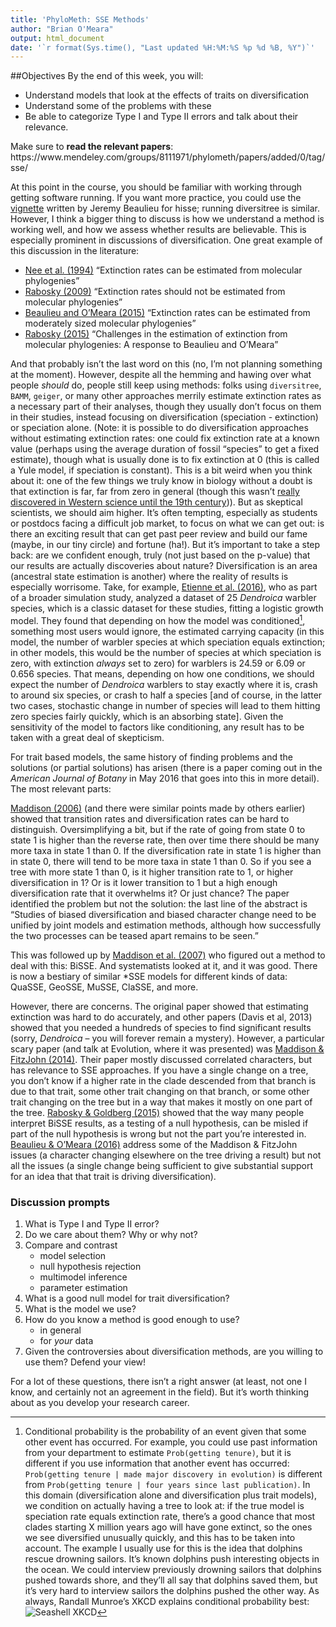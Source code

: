 ```yaml
---
title: 'PhyloMeth: SSE Methods'
author: "Brian O'Meara"
output: html_document
date: '`r format(Sys.time(), "Last updated %H:%M:%S %p %d %B, %Y")`'
---
```




##Objectives
By the end of this week, you will:

* Understand models that look at the effects of traits on diversification
* Understand some of the problems with these
* Be able to categorize Type I and Type II errors and talk about their relevance.

Make sure to **read the relevant papers**: https://www.mendeley.com/groups/8111971/phylometh/papers/added/0/tag/sse/    

At this point in the course, you should be familiar with working through getting software running. If you want more practice, you could use the [vignette](https://cran.r-project.org/web/packages/hisse/vignettes/hisse-vignette.html) written by Jeremy Beaulieu for hisse; running diversitree is similar. However, I think a bigger thing to discuss is how we understand a method is working well, and how we assess whether results are believable. This is especially prominent in discussions of diversification. One great example of this discussion in the literature:

* [Nee et al. (1994)](http://rstb.royalsocietypublishing.org/content/344/1307/77) "Extinction rates can be estimated from molecular phylogenies"
* [Rabosky (2009)](http://onlinelibrary.wiley.com/doi/10.1111/j.1558-5646.2009.00926.x/abstract) "Extinction rates should not be estimated from molecular phylogenies" 
* [Beaulieu and O'Meara (2015)](http://onlinelibrary.wiley.com/doi/10.1111/evo.12614/abstract) "Extinction rates can be estimated from moderately sized molecular phylogenies"
* [Rabosky (2015)](http://onlinelibrary.wiley.com/doi/10.1111/evo.12820/full) "Challenges in the estimation of extinction from molecular phylogenies: A response to Beaulieu and O'Meara"

And that probably isn't the last word on this (no, I'm not planning something at the moment). However, despite all the hemming and hawing over what people *should* do, people still keep using methods: folks using `diversitree`, `BAMM`, `geiger`, or many other approaches merrily estimate extinction rates as a necessary part of their analyses, though they usually don't focus on them in their studies, instead focusing on diversification (speciation - extinction) or speciation alone. (Note: it is possible to do diversification approaches without estimating extinction rates: one could fix extinction rate at a known value (perhaps using the average duration of fossil "species" to get a fixed estimate), though what is usually done is to fix extinction at 0 (this is called a Yule model, if speciation is constant). This is a bit weird when you think about it: one of the few things we truly know in biology without a doubt is that extinction is far, far from zero in general (though this wasn't [really discovered in Western science until the 19th century](http://www.ucmp.berkeley.edu/mammal/artio/irishelk.html))). But as skeptical scientists, we should aim higher. It's often tempting, especially as students or postdocs facing a difficult job market, to focus on what we can get out: is there an exciting result that can get past peer review and build our fame (maybe, in our tiny circle) and fortune (ha!). But it's important to take a step back: are we confident enough, truly (not just based on the p-value) that our results are actually discoveries about nature? Diversification is an area (ancestral state estimation is another) where the reality of results is especially worrisome. Take, for example, [Etienne et al. (2016)](http://onlinelibrary.wiley.com/doi/10.1111/2041-210X.12565/abstract), who as part of a broader simulation study, analyzed a dataset of 25 *Dendroica* warbler species, which is a classic dataset for these studies, fitting a logistic growth model. They found that depending on how the model was conditioned[^1], something most users would ignore, the estimated carrying capacity (in this model, the number of warbler species at which speciation equals extinction; in other models, this would be the number of species at which speciation is zero, with extinction *always* set to zero) for warblers is 24.59 or 6.09 or 0.656 species. That means, depending on how one conditions, we should expect the number of *Dendroica* warblers to stay exactly where it is, crash to around six species, or crash to half a species [and of course, in the latter two cases, stochastic change in number of species will lead to them hitting zero species fairly quickly, which is an absorbing state]. Given the sensitivity of the model to factors like conditioning, any result has to be taken with a great deal of skepticism.

For trait based models, the same history of finding problems and the solutions (or partial solutions) has arisen (there is a paper coming out in the *American Journal of Botany* in May 2016 that goes into this in more detail). The most relevant parts:

[Maddison (2006)](http://onlinelibrary.wiley.com/doi/10.1111/j.0014-3820.2006.tb00517.x/abstract) (and there were similar points made by others earlier) showed that transition rates and diversification rates can be hard to distinguish. Oversimplifying a bit, but if the rate of going from state 0 to state 1 is higher than the reverse rate, then over time there should be many more taxa in state 1 than 0. If the diversification rate in state 1 is higher than in state 0, there will tend to be more taxa in state 1 than 0. So if you see a tree with more state 1 than 0, is it higher transition rate to 1, or higher diversification in 1? Or is it lower transition to 1 but a high enough diversification rate that it overwhelms it? Or just chance? The paper identified the problem but not the solution: the last line of the abstract is "Studies of biased diversification and biased character change need to be unified by joint models and estimation methods, although how successfully the two processes can be teased apart remains to be seen."

This was followed up by [Maddison et al. (2007)](http://sysbio.oxfordjournals.org/content/56/5/701.short) who figured out a method to deal with this: BiSSE. And systematists looked at it, and it was good. There is now a bestiary of similar *SSE models for different kinds of data: QuaSSE, GeoSSE, MuSSE, ClaSSE, and more. 

However, there are concerns. The original paper showed that estimating extinction was hard to do accurately, and other papers (Davis et al, 2013) showed that you needed a hundreds of species to find significant results (sorry, *Dendroica* -- you will forever remain a mystery). However, a particular scary paper (and talk at Evolution, where it was presented) was [Maddison & FitzJohn (2014)](https://sysbio.oxfordjournals.org/content/early/2014/10/23/sysbio.syu070.full). Their paper mostly discussed correlated characters, but has relevance to SSE approaches. If you have a single change on a tree, you don't know if a higher rate in the clade descended from that branch is due to that trait, some other trait changing on that branch, or some other trait changing on the tree but in a way that makes it mostly on one part of the tree. [Rabosky & Goldberg (2015)](http://sysbio.oxfordjournals.org/content/early/2015/01/18/sysbio.syu131) showed that the way many people interpret BiSSE results, as a testing of a null hypothesis, can be misled if part of the null hypothesis is wrong but not the part you're interested in. [Beaulieu & O'Meara (2016)](http://sysbio.oxfordjournals.org/content/early/2016/03/25/sysbio.syw022.abstract) address some of the Maddison & FitzJohn issues (a character changing elsewhere on the tree driving a result) but not all the issues (a single change being sufficient to give substantial support for an idea that that trait is driving diversification). 

### Discussion prompts

1. What is Type I and Type II error?
2. Do we care about them? Why or why not?
3. Compare and contrast
    + model selection
    + null hypothesis rejection
    + multimodel inference
    + parameter estimation
4. What is a good null model for trait diversification?
5. What is the model we use?
6. How do you know a method is good enough to use?
    + in general
    + for *your* data
7. Given the controversies about diversification methods, are you willing to use them? Defend your view!

For a lot of these questions, there isn't a right answer (at least, not one I know, and certainly not an agreement in the field). But it's worth thinking about as you develop your research career. 


[^1]: Conditional probability is the probability of an event given that some other event has occurred. For example, you could use past information from your department to estimate `Prob(getting tenure)`, but it is different if you use information that another event has occurred: `Prob(getting tenure | made major discovery in evolution)` is different from `Prob(getting tenure | four years since last publication)`. In this domain (diversification alone and diversification plus trait models), we condition on actually having a tree to look at: if the true model is speciation rate equals extinction rate, there's a good chance that most clades starting X million years ago will have gone extinct, so the ones we see diversified unusually quickly, and this has to be taken into account. The example I usually use for this is the idea that dolphins rescue drowning sailors. It's known dolphins push interesting objects in the ocean. We could interview previously drowning sailors that dolphins pushed towards shore, and they'll all say that dolphins saved them, but it's very hard to interview sailors the dolphins pushed the other way. As always, Randall Munroe's XKCD explains conditional probability best:  
![Seashell XKCD](https://imgs.xkcd.com/comics/seashell.png)

